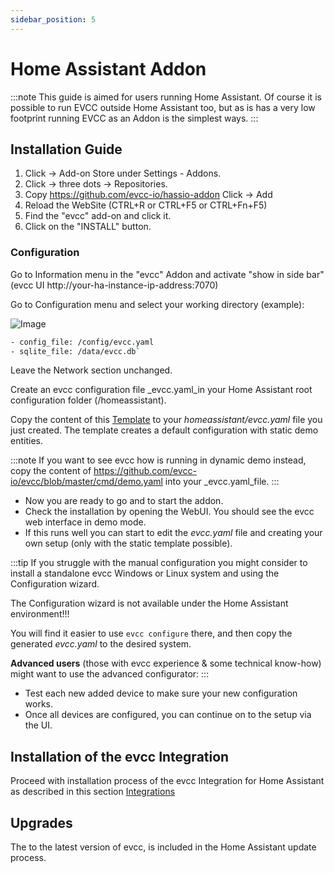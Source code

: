 ```yaml
---
sidebar_position: 5
---
```


# Home Assistant Addon

:::note
This guide is aimed for users running Home Assistant. Of course it is possible to run EVCC outside Home Assistant too, but as is has a very low footprint running EVCC as an
Addon is the simplest ways.
:::

## Installation Guide

1. Click -> Add-on Store under Settings - Addons.
2. Click -> three dots -> Repositories.
3. Copy https://github.com/evcc-io/hassio-addon Click -> Add
4. Reload the WebSite (CTRL+R or CTRL+F5 or CTRL+Fn+F5)
5. Find the "evcc" add-on and click it.
6. Click on the "INSTALL" button.

### Configuration

Go to Information menu in the "evcc" Addon and activate "show in side bar" (evcc UI http://your-ha-instance-ip-address:7070)

Go to Configuration menu and select your working directory (example):
<!---
<Screenshot
  name="screenshots/ha_configuration_ui"
  caption="Screenshot der Arbeitsverzeichnisse und Dateinamen in der Konfiguration."
/>
--->

![Image](screenshots/ha_configuration_ui.webp)

```sh
- config_file: /config/evcc.yaml
- sqlite_file: /data/evcc.db`
```
Leave the Network section unchanged.

Create an evcc configuration file _evcc.yaml_in your Home Assistant root configuration folder (/homeassistant).

Copy the content of this [Template](conf_templates/ha_evcc_template.yaml) to your _homeassistant/evcc.yaml_ file you just created.
The template creates a default configuration with static demo entities.

:::note
If you want to see evcc how is running in dynamic demo instead, copy the content of https://github.com/evcc-io/evcc/blob/master/cmd/demo.yaml into your _evcc.yaml_file.
:::

- Now you are ready to go and to start the addon.
- Check the installation by opening the WebUI. You should see the evcc web interface in demo mode.
- If this runs well you can start to edit the _evcc.yaml_ file and creating your own setup (only with the static template possible).

:::tip
If you struggle with the manual configuration you might consider to install a standalone evcc Windows or Linux system and using the Configuration wizard.

The Configuration wizard is not available under the Home Assistant environment!!!

You will find it easier to use `evcc configure` there, and then copy the generated _evcc.yaml_ to the desired system.

**Advanced users** (those with evcc experience & some technical know-how) might want to use the advanced configurator:
:::

- Test each new added device to make sure your new configuration works.
- Once all devices are configured, you can continue on to the setup via the UI.

## Installation of the evcc Integration

Proceed with installation process of the evcc Integration for Home Assistant as described in this section [Integrations](../integrations/home-assistant)

## Upgrades

The to the latest version of evcc, is included in the Home Assistant update process.

